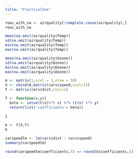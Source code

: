 ```yaml
---
title: "PracticalOne"
---
```



```r
rows_with_na <- airquality[!complete.cases(airquality),]
rows_with_na
```

```r
mean(na.omit(airquality$Temp))
sd(na.omit(airquality$Temp))
min(na.omit(airquality$Temp))
max(na.omit(airquality$Temp))
```

```r
mean(na.omit(airquality$Ozone))
sd(na.omit(airquality$Ozone))
min(na.omit(airquality$Ozone))
max(na.omit(airquality$Ozone))
```

```r
A <- matrix(1,ncol = 1,nrow = 50)
X <- cbind(A,matrix(cars$speed,ncol=1))
Y <- matrix(cars$dist,ncol=1)

f <- function(x,y){
  beta <- solve(t(x)%*% x) %*% (t(x) %*% y)
  return(list('coefficients'= beta))
  
}

b <- f(X,Y)
b
```

```r
carspeedlm <- lm(cars$dist ~ cars$speed)
summary(carspeedlm)
```
```r
round(carspeedlm$coefficients,5) == round(b$coefficients,5)
```
